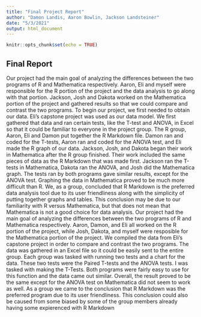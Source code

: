 ```yaml
---
title: "Final Project Report"
author: "Damon Landis, Aaron Bowlin, Jackson Landsteiner"
date: "5/3/2021"
output: html_document
---
```


```r
knitr::opts_chunk$set(echo = TRUE)
```

## Final Report

  Our project had the main goal of analyzing the differences between the two programs of R and Mathematica respectively. Aaron, Eli and myself were responsible for the R portion of the project and the data analysis to go along with that portion. Jackson, Josh and Dakota worked on the Mathematica portion of the project and gathered results so that we could compare and contrast the two programs. To begin our project, we first needed to obtain our data. Eli's capstone project was used as our data model. We first gathered that data and ran certain tests, like the T-test and ANOVA, in Excel so that it could be familiar to everyone in the project group. The R group, Aaron, Eli and Damon put together the R Markdown file. Damon ran and coded for the T-tests, Aaron ran and coded for the ANOVA test, and Eli made the R graph of our data. Jackson, Josh, and Dakota began their work in Mathematica after the R group finished. Their work included the same pieces of data as the R Markdown that was made first. Jackson ran the T-tests in Mathematica, Dakota ran the ANOVA, and Josh did the Mathematica graph. The tests ran by both programs gave similar results, except for the ANOVA test. Graphing the data in Mathematica proved to be much more difficult than R. We, as a group, concluded that R Markdown is the preferred data analysis tool due to its user friendliness along with the simplicity of putting together graphs and tables. This conclusion may be due to our familiarity with R versus Mathematica, but that does not mean that Mathematica is not a good choice for data analysis. 
Our project had the main goal of analyzing the differences between the two programs of R and Mathematica respectively. Aaron, Damon, and Eli all worked on the R portion of the project, while Josh, Dakota, and myself were resposible for the Mathematica portion of the project. We compiled the data from Eli's capstone project in order to compare and contrast the two programs. The data was gathered in an Excel file so it could be easily sent to the entire group. Each group was tasked with running two tests and a chart for the data. These two tests were the Paired T-tests and the ANOVA tests. I was tasked with making the T-Tests. Both programs were fairly easy to use for this function and the data came out similar. Overall, the result proved to be the same except for the ANOVA test on Mathematica did not seem to work as well. As a group we came to the conclusion that R Markdown was the preferred program due to its user friendliness. This conclusion could also be caused from some biased by some of the group members already having some expierenced with R Markdown
